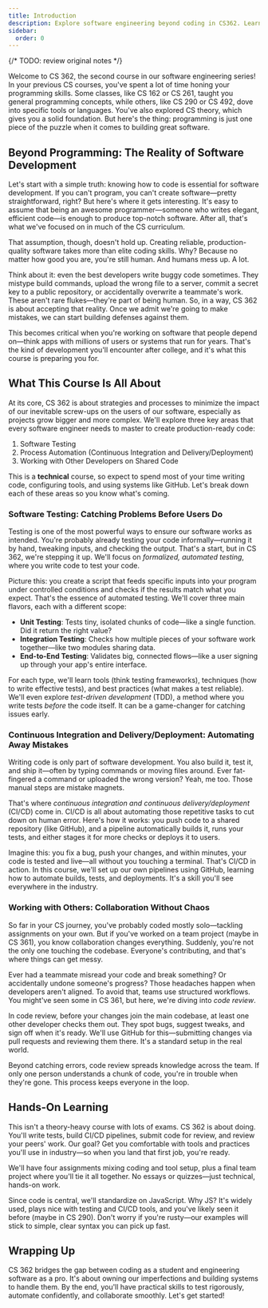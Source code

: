 ```yaml
---
title: Introduction
description: Explore software engineering beyond coding in CS362. Learn automated testing, CI/CD pipelines, and collaborative development practices to build reliable, production-ready software.
sidebar:
  order: 0
---
```


{/* TODO: review original notes */}

Welcome to CS 362, the second course in our software engineering series! In your previous CS courses, you've spent a lot of time honing your programming skills. Some classes, like CS 162 or CS 261, taught you general programming concepts, while others, like CS 290 or CS 492, dove into specific tools or languages. You've also explored CS theory, which gives you a solid foundation. But here's the thing: programming is just one piece of the puzzle when it comes to building great software.

## Beyond Programming: The Reality of Software Development

Let's start with a simple truth: knowing how to code is essential for software development. If you can't program, you can't create software—pretty straightforward, right? But here's where it gets interesting. It's easy to assume that being an awesome programmer—someone who writes elegant, efficient code—is enough to produce top-notch software. After all, that's what we've focused on in much of the CS curriculum.

That assumption, though, doesn't hold up. Creating reliable, production-quality software takes more than elite coding skills. Why? Because no matter how good you are, you're still human. And humans mess up. A lot.

Think about it: even the best developers write buggy code sometimes. They mistype build commands, upload the wrong file to a server, commit a secret key to a public repository, or accidentally overwrite a teammate's work. These aren't rare flukes—they're part of being human. So, in a way, CS 362 is about accepting that reality. Once we admit we're going to make mistakes, we can start building defenses against them.

This becomes critical when you're working on software that people depend on—think apps with millions of users or systems that run for years. That's the kind of development you'll encounter after college, and it's what this course is preparing you for.

## What This Course Is All About

At its core, CS 362 is about strategies and processes to minimize the impact of our inevitable screw-ups on the users of our software, especially as projects grow bigger and more complex. We'll explore three key areas that every software engineer needs to master to create production-ready code:

1. Software Testing
2. Process Automation (Continuous Integration and Delivery/Deployment)
3. Working with Other Developers on Shared Code

This is a **technical** course, so expect to spend most of your time writing code, configuring tools, and using systems like GitHub. Let's break down each of these areas so you know what's coming.

### Software Testing: Catching Problems Before Users Do

Testing is one of the most powerful ways to ensure our software works as intended. You're probably already testing your code informally—running it by hand, tweaking inputs, and checking the output. That's a start, but in CS 362, we're stepping it up. We'll focus on *formalized, automated testing*, where you write code to test your code.

Picture this: you create a script that feeds specific inputs into your program under controlled conditions and checks if the results match what you expect. That's the essence of automated testing. We'll cover three main flavors, each with a different scope:

- **Unit Testing**: Tests tiny, isolated chunks of code—like a single function. Did it return the right value?  
- **Integration Testing**: Checks how multiple pieces of your software work together—like two modules sharing data.  
- **End-to-End Testing**: Validates big, connected flows—like a user signing up through your app's entire interface.  

For each type, we'll learn tools (think testing frameworks), techniques (how to write effective tests), and best practices (what makes a test reliable). We'll even explore *test-driven development* (TDD), a method where you write tests *before* the code itself. It can be a game-changer for catching issues early.

### Continuous Integration and Delivery/Deployment: Automating Away Mistakes

Writing code is only part of software development. You also build it, test it, and ship it—often by typing commands or moving files around. Ever fat-fingered a command or uploaded the wrong version? Yeah, me too. Those manual steps are mistake magnets.

That's where *continuous integration and continuous delivery/deployment* (CI/CD) come in. CI/CD is all about automating those repetitive tasks to cut down on human error. Here's how it works: you push code to a shared repository (like GitHub), and a pipeline automatically builds it, runs your tests, and either stages it for more checks or deploys it to users.

Imagine this: you fix a bug, push your changes, and within minutes, your code is tested and live—all without you touching a terminal. That's CI/CD in action. In this course, we'll set up our own pipelines using GitHub, learning how to automate builds, tests, and deployments. It's a skill you'll see everywhere in the industry.

### Working with Others: Collaboration Without Chaos

So far in your CS journey, you've probably coded mostly solo—tackling assignments on your own. But if you've worked on a team project (maybe in CS 361), you know collaboration changes everything. Suddenly, you're not the only one touching the codebase. Everyone's contributing, and that's where things can get messy.

Ever had a teammate misread your code and break something? Or accidentally undone someone's progress? Those headaches happen when developers aren't aligned. To avoid that, teams use structured workflows. You might've seen some in CS 361, but here, we're diving into *code review*.

In code review, before your changes join the main codebase, at least one other developer checks them out. They spot bugs, suggest tweaks, and sign off when it's ready. We'll use GitHub for this—submitting changes via pull requests and reviewing them there. It's a standard setup in the real world.

Beyond catching errors, code review spreads knowledge across the team. If only one person understands a chunk of code, you're in trouble when they're gone. This process keeps everyone in the loop.

## Hands-On Learning

This isn't a theory-heavy course with lots of exams. CS 362 is about doing. You'll write tests, build CI/CD pipelines, submit code for review, and review your peers' work. Our goal? Get you comfortable with tools and practices you'll use in industry—so when you land that first job, you're ready.

We'll have four assignments mixing coding and tool setup, plus a final team project where you'll tie it all together. No essays or quizzes—just technical, hands-on work.

Since code is central, we'll standardize on JavaScript. Why JS? It's widely used, plays nice with testing and CI/CD tools, and you've likely seen it before (maybe in CS 290). Don't worry if you're rusty—our examples will stick to simple, clear syntax you can pick up fast.

## Wrapping Up

CS 362 bridges the gap between coding as a student and engineering software as a pro. It's about owning our imperfections and building systems to handle them. By the end, you'll have practical skills to test rigorously, automate confidently, and collaborate smoothly. Let's get started!
